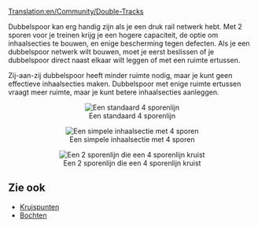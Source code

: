 [[Translation:en/Community/Double-Tracks]]

Dubbelspoor kan erg handig zijn als je een druk rail netwerk hebt. Met 2 sporen voor je treinen krijg je een hogere capaciteit, de optie om inhaalsecties te bouwen, en enige bescherming tegen defecten.
Als je een dubbelspoor netwerk wilt bouwen, moet je eerst beslissen of je dubbelspoor direct naast elkaar wilt leggen of met een ruimte ertussen.

Zij-aan-zij dubbelspoor heeft minder ruimte nodig, maar je kunt geen effectieve inhaalsecties maken.
Dubbelspoor met enige ruimte ertussen vraagt meer ruimte, maar je kunt betere inhaalsecties aanleggen.

<center>[[File:en/Normal 4 track.png|center|frame|Een standaard 4 sporenlijn]]</center>
<center>[[File:en/Simple overtaking.png|center|frame|Een simpele inhaalsectie met 4 sporen]]</center>
<center>[[File:en/2 track - 4 track.png|center|frame|Een 2 sporenlijn die een 4 sporenlijn kruist]]</center>

== Zie ook ==
*[[nl/Community/Junctionary/Main Page|Kruispunten]]
*[[nl/Community/Bochten|Bochten]]